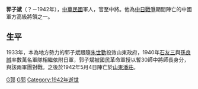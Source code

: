 '''郭子斌'''（？－1942年），[[中華民國|中華民國]]軍人，官至中將。他為[[中国抗日战争|中日戰爭]]期間陣亡的中國軍方高級將領之一。

==生平==
1933年，本為地方勢力的郭子斌跟隨[[朱世勤|朱世勤]]投效山東政府，1940年[[石友三|石友三]]與[[孫良誠|孫良誠]]率數萬名軍隊相繼依附日軍，郭子斌被國民革命軍授以暫30師中將師長身分，與該兩軍團對戰。之後於1942年5月4日陣亡於[[山東|山東]][[潘莊|潘莊]]。

[[Category:中華民國大陸時期軍事人物|G郭]]
[[Category:中国抗日战争牺牲者|G郭]]
[[Category:1942年逝世|Category:1942年逝世]]